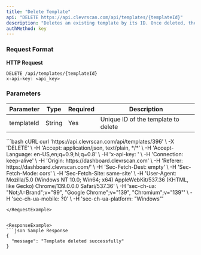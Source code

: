 ```yaml
---
title: "Delete Template"
api: "DELETE https://api.clevrscan.com/api/templates/{templateId}"
description: "Deletes an existing template by its ID. Once deleted, the template cannot be recovered."
authMethod: key
---
```


### Request Format

**HTTP Request**

```http
DELETE /api/templates/{templateId}
x-api-key: <api_key>
```

### Parameters

| Parameter  | Type   | Required | Description                         |
| ---------- | ------ | -------- | ----------------------------------- |
| templateId | String | Yes      | Unique ID of the template to delete |

<RequestExample>
```bash cURL
curl 'https://api.clevrscan.com/api/templates/396' \
  -X 'DELETE' \
  -H 'Accept: application/json, text/plain, */*' \
  -H 'Accept-Language: en-US,en;q=0.9,hi;q=0.8' \
  -H 'x-api-key: <api_key>' \
  -H 'Connection: keep-alive' \
  -H 'Origin: https://dashboard.clevrscan.com' \
  -H 'Referer: https://dashboard.clevrscan.com/' \
  -H 'Sec-Fetch-Dest: empty' \
  -H 'Sec-Fetch-Mode: cors' \
  -H 'Sec-Fetch-Site: same-site' \
  -H 'User-Agent: Mozilla/5.0 (Windows NT 10.0; Win64; x64) AppleWebKit/537.36 (KHTML, like Gecko) Chrome/139.0.0.0 Safari/537.36' \
  -H 'sec-ch-ua: "Not;A=Brand";v="99", "Google Chrome";v="139", "Chromium";v="139"' \
  -H 'sec-ch-ua-mobile: ?0' \
  -H 'sec-ch-ua-platform: "Windows"'

```
</RequestExample>


<ResponseExample>
```json Sample Response
{
  "message": "Template deleted successfully"
}
```
</ResponseExample>

